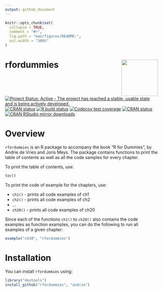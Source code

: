 ```yaml
---
output: github_document
---
```


<!-- README.md is generated from README.Rmd. Please edit that file -->

```r
knitr::opts_chunk$set(
  collapse = TRUE,
  comment = "#>",
  fig.path = "man/figures/README-",
  out.width = "100%"
)
```
# rfordummies <img src="man/figures/logo.png" align="right" width="120" />

<!-- badges: start -->

[![Project Status: Active - The project has reached a stable, usable state and is being actively developed.](https://www.repostatus.org/badges/latest/active.svg)](https://www.repostatus.org/#active)
[![CRAN status](https://www.r-pkg.org/badges/version/rfordummies)](https://cran.r-project.org/package=rfordummies)
[![R build status](https://github.com/rfordummies/rfordummies/workflows/R-CMD-check/badge.svg)](https://github.com/rfordummies/rfordummies/actions)
[![Codecov test coverage](https://codecov.io/gh/rfordummies/rfordummies/branch/master/graph/badge.svg)](https://app.codecov.io/gh/rfordummies/rfordummies?branch=master)
[![CRAN status](https://www.r-pkg.org/badges/version/rfordummies)](https://CRAN.R-project.org/package=rfordummies)
[![CRAN RStudio mirror downloads](https://cranlogs.r-pkg.org/badges/last-month/rfordummies?color=blue)](https://r-pkg.org/pkg/rfordummies)
<!-- badges: end -->


# Overview

`rfordummies` is an R package to accompany the book "R for Dummies", by Andrie de Vries and Joris Meys.  The package contains functions to print the table of contents as well as all the code samples for every chapter.

To print the table of contents, use:

```r
toc()
```

To print the code of example for the chapters, use:

* `ch1()` - prints all code examples of ch1
* `ch2()` - prints all code examples of ch2
*  ...
* `ch20()` - prints all code examples of ch20

Since each of the functions `ch1()` to `ch20()` also contains the code examples as function examples, you can do the following to run all examples of a given chapter:

```r
example("ch20", "rfordummies")
```


# Installation

You can install `rfordummies` using:

```r
library("devtools")
install_github("rfordummies", "andrie")
```

